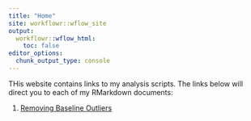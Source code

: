```yaml
---
title: "Home"
site: workflowr::wflow_site
output:
  workflowr::wflow_html:
    toc: false
editor_options:
  chunk_output_type: console
---
```


THis website contains links to my analysis scripts. The links below will direct you to each of my RMarkdown documents:

1. [Removing Baseline Outliers](6.-baseline_diff.html)
